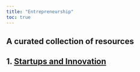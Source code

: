 ```yaml
---
title: "Entrepreneurship"
toc: true
---
```


## A curated collection of resources

## 1. [Startups and Innovation](startup_innov.qmd)